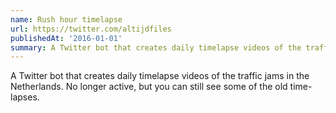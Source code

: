 ```yaml
---
name: Rush hour timelapse
url: https://twitter.com/altijdfiles
publishedAt: '2016-01-01'
summary: A Twitter bot that creates daily timelapse videos of the traffic jams in the Netherlands. No longer active, but you can still see some of the old time-lapses.
---
```


A Twitter bot that creates daily timelapse videos of the traffic jams in the Netherlands. No longer active, but you can still see some of the old time-lapses.
